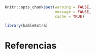 ```r
knitr::opts_chunk$set(warning = FALSE, 
                      message = FALSE,
                      cache = TRUE)

library(kableExtra)
```

# Referencias
